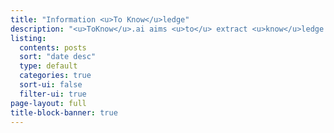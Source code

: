 ```yaml
---
title: "Information <u>To Know</u>ledge"
description: "<u>ToKnow</u>.ai aims <u>to</u> extract <u>know</u>ledge from information in order to generate valuable insights and intelligence."
listing:
  contents: posts
  sort: "date desc"
  type: default
  categories: true
  sort-ui: false
  filter-ui: true
page-layout: full
title-block-banner: true
---
```



